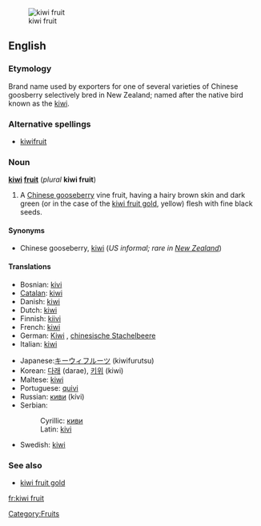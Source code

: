 [[Image:Kiwi aka.jpg|thumb|kiwi fruit]]
==English==
===Etymology===
Brand name used by exporters for one of several varieties of Chinese goosberry selectively bred in New Zealand; named after the native bird known as the [[kiwi]].
===Alternative spellings===
*[[kiwifruit]]
===Noun===
'''[[kiwi]] [[fruit]]''' (''plural'' '''kiwi fruit''')

#A [[Chinese gooseberry]] vine fruit, having a hairy brown skin and dark green (or in the case of the [[kiwi fruit gold]], yellow) flesh with fine black seeds.

====Synonyms====
*Chinese gooseberry, [[kiwi]] (''US informal; rare in [[New Zealand]]'')

====Translations====
{{top}}
*Bosnian: [[kivi]] {{m}}
*[[Catalan]]: [[kiwi]] {{m}}
*Danish: [[kiwi]]
*Dutch: [[kiwi]] {{m}}
*Finnish: [[kiivi]]
*French: [[kiwi]] {{m}}
*German: [[Kiwi]] {{f}}, [[chinesische Stachelbeere]] {{f}}
*Italian: [[kiwi#Italian|kiwi]] {{m}}
{{mid}}
*Japanese:[[キーウィフルーツ]] (kiwifurutsu)
*Korean: [[다래]] (darae), [[키위]] (kiwi)
*Maltese: [[kiwi]]
*Portuguese: [[quivi]] {{m}}
*Russian: [[киви]] (kívi) {{m}}
*Serbian:
*:Cyrillic: [[киви#Serbian|киви]] {{m}}
*:Latin: [[kivi#Serbian|kivi]] {{m}}
*Swedish: [[kiwi]]
{{bottom}}

===See also===
*[[kiwi fruit gold]]<!--A similar fruit with yellow flesh.-->

[[fr:kiwi fruit]]
[[Category:Fruits]]
